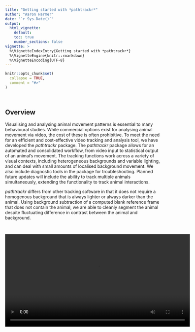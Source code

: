```yaml
---
title: "Getting started with *pathtrackr*"
author: "Aaron Harmer"
date: "`r Sys.Date()`"
output: 
  html_vignette: 
    default:
    toc: true
    number_sections: false
vignette: >
  %\VignetteIndexEntry{Getting started with *pathtrackr*}
  %\VignetteEngine{knitr::rmarkdown}
  %\VignetteEncoding{UTF-8}
---
```


```r
knitr::opts_chunk$set(
  collapse = TRUE,
  comment = "#>"
)
```

<br />  

Overview
--------

Visualising and analysing animal movement patterns is essential to many behavioural studies. While commercial options exist for analysing animal movement via video, the cost of these is often prohibitive. To meet the need for an efficient and cost-effective video tracking and analysis tool, we have developed the *pathtrackr* package. The *pathtrackr* package allows for an automated and consolidated workflow, from video input to statistical output of an animal's movement. The tracking functions work across a variety of visual contexts, including heterogeneous backgrounds and variable lighting, and can deal with small amounts of localised background movement. We also include diagnostic tools in the package for troubleshooting. Planned future updates will include the ability to track multiple animals simultaneously, extending the functionality to track animal interactions.

*pathtrackr* differs from other tracking software in that it does not require a homogenous background that is always lighter or always darker than the animal. Using background subtraction of a computed blank reference frame that does not contain the animal, we are able to cleanly segment the animal despite fluctuating difference in contrast between the animal and background.

<br />  

<video width="600" autoplay loop style="display: block; margin: auto;">
  <source src="images/53382775-2bae2e80-39da-11e9-86ea-ff8036a8bc77.mp4" type="video/mp4">
Your browser does not support the video tag.
</video>

<br />  

Details of tracking method
--------------------------

The tracking functions involve several steps as outlined below.
  
The user first denotes the boundaries of the arena, that are then applied to all other frames in the video. A clean background reference frame with no animal present is generated by loading a random sample of 1000 frames into a three-dimensional array (x, y, time). The median intensity value of each pixel over time is then calculated and stored as a two-dimensional reference array (x, y).
  
The user is then prompted to draw a box (the tracking box) around the position of the animal in the first frame. In each subsequent frame, only the pixels within the tracking box are processed, which greatly improves processing speed, as well as ignores any other background movement occuring outside the tracking box. Within the tracking box, the current frame's pixel values are substracted from the reference frame pixel values, resulting in values of approximately zero for background pixels, and higher intensity value pixels where the animal is present. This image is then binarised based on pixel intensity, and animal pixels labelled via blob detection. An ellipse is fitted to the blob and its centroid calculated. The xy position of the centroid is stored before moving to the next frame where a new tracking box is drawn around the last known position of the animal and the above process repeated.

<img src="images/53464166-2e7a5380-3aae-11e9-84f0-19f17027f568.gif" width="600" style="display: block; margin: auto;" />

Small movements such as orientation changes or leg movements can cause 'jitter' in the detected path that results in overestimation of path length. Therefore we have included a jitter damping parameter to the tracking functions to elimante some of this noise. The number of pixels labelled as 'animal' after blob detection is recorded during each frame. If the position of labelled pixels overlaps by more than 90% (the default) between frames, the animal's position is not updated. The jitter damping parameter can be adjusted to produce smooth paths (if appropriate for the animal being tracked). 

<br />  

Installation
------------

<br />  

#### R and RStudio

R can be installed directly from the [CRAN website](https://cran.r-project.org/). While [RStudio](https://www.rstudio.com/) is not required to run *pathtrackr*, we recommend using it as it provides a useful interface with R.

<br />  

#### pathtrackr

You can install *pathtrackr* directly within R using the *install\_github()* function from the [devtools](https://www.rstudio.com/products/rpackages/devtools/) package:

``` r
install_github("aharmer/pathtrackr", build_vignettes = TRUE)
```

Depending on your setup, you may also need to install *Rtools* first. If you need *Rtools* you will get an error message during *pathtrackr* installation. Just install *Rtools* (*install.packages("Rtools")*) then reinstall *pathtrackr*.

Alternatively, you can manually download and install the source package from the [pathtrackr](https://github.com/aharmer/pathtrackr/) webpage.

If you manually install *pathtrackr*, the following packages are also required: *ggplot2, plyr, pbapply, abind, cluster, gridExtra, jpeg, marmap, EBImage, imager, viridis, raster*.

<br />  

#### FFmpeg

The *pathtrackr* package includes functions for handling video files; *splitVideo()*, which compresses and splits a video into individual jpeg frames that are used by the tracking functions, and *makeVideo()*, which outputs an mp4 video file of the tracking behaviour performed by the tracking functions, along with summary plots for each frame. These functions require [FFmpeg](https://ffmpeg.org) to be installed on your machine, which R calls via the *system()* function.

If you do not already have FFmpeg installed, these links provide excellent instructions:

[Install FFmpeg on Mac](http://www.idiotinside.com/2016/05/01/ffmpeg-mac-os-x/)  
[Install FFmpeg on Windows](http://www.wikihow.com/Install-FFmpeg-on-Windows)

<br />  

How to use pathtrackr
---------------------

Using *pathtrackr* is very straightforward. Below are simple steps to process and analyse your animal movement videos.

<br />  

#### Extract jpegs from video

``` r
splitVideo(filepath, fps, xpix, ypix)
```

Using the function *splitVideo()*, specify the:

-   file path of your video

-   the number of frames per second to extract. If fps is equal to the recording frame rate, all frames will be extracted. For fast moving animals, it is recommended to use a high frame rate, for slow moving animals a subset of frames is sufficient.

-   size (in pixels) of the extracted jpegs. The tracking functions here do not require high resolution imagery, so we recommend using the default values for faster processing time. A value of -1 for ypix will maintain the aspect ratio.

The still frames will be saved in a new directory with the same name as the video file.

<br />  

#### Track your animal's movement

``` r
path.list = trackPath(dirpath, xarena, yarena, fps = 30, box = 1, jitter.damp = 0.9)
```

Next, use the *trackPath()* function and assign the results to a new object. Specify the newly created directory containing your extracted jpegs, the dimensions of your arena in mm, and the frame rate at which you extracted still frames from the video. By default this is set 30 fps, but you will need to adjust *fps* according to the frame rate at which you extracted stills from your video. The *trackPath* function will work if arena size and fps values are incorrectly specified, however, they are used in distance and velocity calculations later, so will return incorrect values. You can also specify the size of the tracking box. By default this is set to 1, and is a good place to start. If your animal is particularly fast moving, a larger box size may be more appropriate. Finally, if the animal's path is very noisy (i.e. jittery) you may wish to increase the jitter damping. This is set to 0.9 by default. A value of 1 indicates no jitter damping, 0.5 indicates extreme damping and is unlikely to be useful. Too much jitter in the animal's path will result in an overestimate of the path length. The default will usually produce good results unless your animal is particularly elongated. Jitter damping works by only updating the animal's position if there is at least 10% difference (in the default setting) in overlapping pixels between frames.

After running the function and the still frames have been loaded, you will be prompted to define the boundaries of the arena. Click once on the top left corner of your arena, followed by clicking once on the bottom right corner of your arena, to define the opposing corners of the entire arena.

<img src="images/30007883-b9e44756-916c-11e7-8fd7-36add552eaaa.png" width="600" style="display: block; margin: auto;" />  

You will then be prompted to define the animal in the first frame of the video. Imagine a rectangle that defines the minimum region of your arena that contains your whole animal. Click once to define the top left corner of this rectangle, followed by clicking once to define the bottom right corner of this rectangle.

<img src="images/30007903-dfb1619e-916c-11e7-8225-0ac1507d86ec.png" width="600" style="display: block; margin: auto;" />

The function will now define a background reference image and subtract it from each frame, this may take some time depending on your video resolution and number of frames. The function will now begin tracking your animal across frames and return a list with a range of useful information, including a matrix of the xy co-ordinates of the animal in each frame, a matrix of movement data such as distances, velocities and bearings between each frame, and some summary data. Each of these elements can be retrieved by referencing the appropriate element in the returned list (e.g. path.list$position).

<br />  

#### Plotting

``` r
plotPath(path.list)
```

The *plotPath()* function will plot the animal's path across the arena with density clouds representing the relative time spent in a given location. The only input required is the *path.list* object generated by *trackPath()*.

<br />  

<img src="images/30009277-327be3aa-917b-11e7-941e-8d43eb60ae52.jpeg" width="600" style="display: block; margin: auto;" />

   

The *plotSummary()* function returns a four-panelled plot summarising the the animal's path, i.e. cumulative distance and velocity over time, and absolute and relative bearings across frames. The *pathSummary()* function will return summary data in a table format. The only input required for these functions is the *path.list* object generated by *trackPath()*.

``` r
 plotSummary(path.list)
 pathSummary(path.list)
```
<br />  

<img src="images/30009666-452d8262-917e-11e7-9d3d-85b8e23e25cd.jpeg" width="600" style="display: block; margin: auto;" />

   

You can also produce a video output of the animal's movement, along with summary plots, using the *makeVideo()* function. The function variables are the same as the main tracking function above, but instead of returning a list of data, an mp4 file will be saved in the same directory as the original video. **Note:** Tracking will take significantly longer than the normal *trackPath* function.

``` r
makeVideo(dirpath, xarena, yarena, fps = 30, box = 1, jitter.damp = 0.9)
```


   

#### Troubleshooting

If your animal is not being tracked properly, use the *diagnosticPDF()* function to view the tracking behaviour in each frame. Function variables are again the same as the main tracking function but in addition to returning a list of data, a pdf file will be saved with a page of plots for each frame. These can be used to visually compare the data with what is actually happening during tracking. **Note:** Tracking will take significantly longer than the normal *trackPath* function and a very large pdf file may be produced.

``` r
path.list = diagnosticPDF(dirpath, xarena, yarena, fps = 30, box = 1, jitter.damp = 0.9)
```

<br />  

Planned features
---------------------------------

Currently, *pathtrackr* is only able to track a single animal at a time. We plan to include the ability to track multiple animals simultaneously in the future, but are still tackling the issue of keeping track of individual ID when animals' paths intersect.

<br />  

List of functions
--------------------------

<br />  

#### Video preparation
* splitVideo

#### Tracking
* trackPath
* manualPath
* diagnosticPDF
* makeVideo

#### Plotting and summary data
* pathSummary
* plotPath
* plotSummary
* countCells

<br />  

Contact
------------------------
Dr Aaron Harmer  
School of Natural and Computational Sciences  
Massey University  
Auckland, New Zealand  
[Email](mailto:a.harmer@massey.ac.nz)  
[harmerlab.com](https://www.harmerlab.com/home)  
  
<br />  
<br />  
